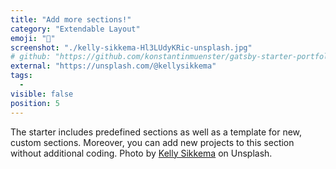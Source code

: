 ```yaml
---
title: "Add more sections!"
category: "Extendable Layout"
emoji: "🧰"
screenshot: "./kelly-sikkema-Hl3LUdyKRic-unsplash.jpg"
# github: "https://github.com/konstantinmuenster/gatsby-starter-portfolio-minimal"
external: "https://unsplash.com/@kellysikkema"
tags:
  -
visible: false
position: 5
---
```


The starter includes predefined sections as well as a template for new, custom sections. Moreover, you can add new projects to this section without additional coding. Photo by <a href="https://unsplash.com/@kellysikkema?utm_source=unsplash&utm_medium=referral&utm_content=creditCopyText" target="_blank" rel="nofollow noopener noreferrer" aria-label="External Link">Kelly Sikkema</a> on Unsplash.
